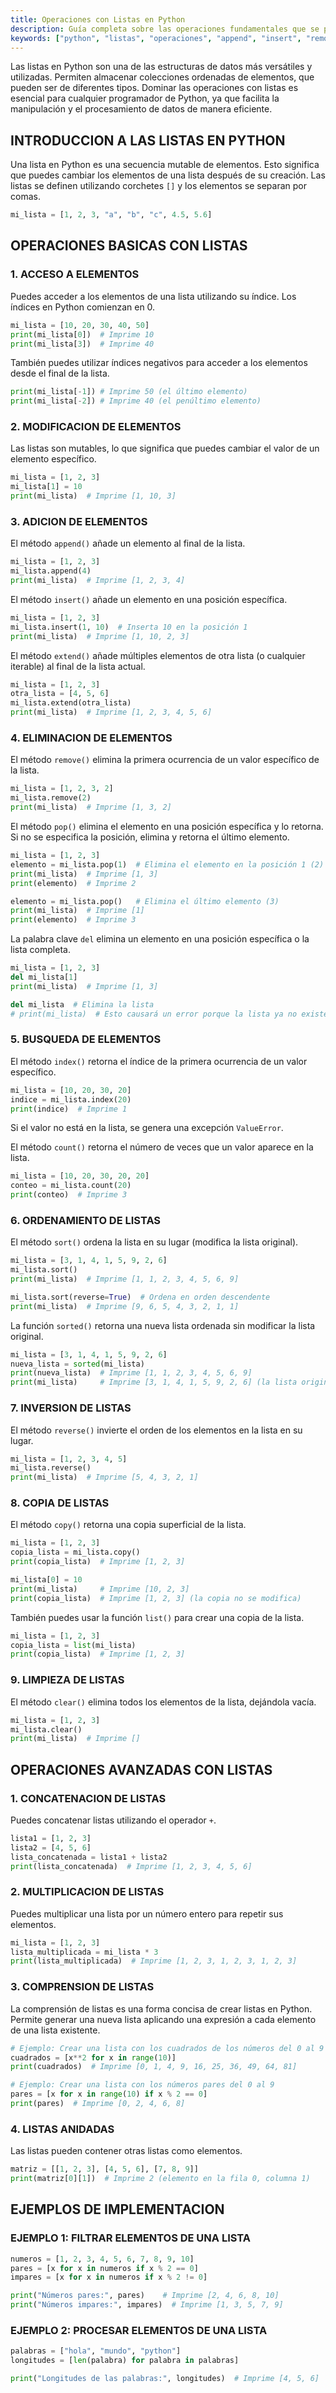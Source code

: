 ```yaml
---
title: Operaciones con Listas en Python
description: Guía completa sobre las operaciones fundamentales que se pueden realizar con listas en Python, incluyendo acceso, modificación, adición, eliminación y manipulación avanzada de elementos.
keywords: ["python", "listas", "operaciones", "append", "insert", "remove", "pop", "index", "count", "sort", "reverse", "copy", "clear", "concatenación", "comprensión de listas"]
---
```


Las listas en Python son una de las estructuras de datos más versátiles y utilizadas. Permiten almacenar colecciones ordenadas de elementos, que pueden ser de diferentes tipos. Dominar las operaciones con listas es esencial para cualquier programador de Python, ya que facilita la manipulación y el procesamiento de datos de manera eficiente.

## INTRODUCCION A LAS LISTAS EN PYTHON

Una lista en Python es una secuencia mutable de elementos. Esto significa que puedes cambiar los elementos de una lista después de su creación. Las listas se definen utilizando corchetes `[]` y los elementos se separan por comas.

```python
mi_lista = [1, 2, 3, "a", "b", "c", 4.5, 5.6]
```

## OPERACIONES BASICAS CON LISTAS

### 1. ACCESO A ELEMENTOS

Puedes acceder a los elementos de una lista utilizando su índice. Los índices en Python comienzan en 0.

```python
mi_lista = [10, 20, 30, 40, 50]
print(mi_lista[0])  # Imprime 10
print(mi_lista[3])  # Imprime 40
```

También puedes utilizar índices negativos para acceder a los elementos desde el final de la lista.

```python
print(mi_lista[-1]) # Imprime 50 (el último elemento)
print(mi_lista[-2]) # Imprime 40 (el penúltimo elemento)
```

### 2. MODIFICACION DE ELEMENTOS

Las listas son mutables, lo que significa que puedes cambiar el valor de un elemento específico.

```python
mi_lista = [1, 2, 3]
mi_lista[1] = 10
print(mi_lista)  # Imprime [1, 10, 3]
```

### 3. ADICION DE ELEMENTOS

El método `append()` añade un elemento al final de la lista.

```python
mi_lista = [1, 2, 3]
mi_lista.append(4)
print(mi_lista)  # Imprime [1, 2, 3, 4]
```

El método `insert()` añade un elemento en una posición específica.

```python
mi_lista = [1, 2, 3]
mi_lista.insert(1, 10)  # Inserta 10 en la posición 1
print(mi_lista)  # Imprime [1, 10, 2, 3]
```

El método `extend()` añade múltiples elementos de otra lista (o cualquier iterable) al final de la lista actual.

```python
mi_lista = [1, 2, 3]
otra_lista = [4, 5, 6]
mi_lista.extend(otra_lista)
print(mi_lista)  # Imprime [1, 2, 3, 4, 5, 6]
```

### 4. ELIMINACION DE ELEMENTOS

El método `remove()` elimina la primera ocurrencia de un valor específico de la lista.

```python
mi_lista = [1, 2, 3, 2]
mi_lista.remove(2)
print(mi_lista)  # Imprime [1, 3, 2]
```

El método `pop()` elimina el elemento en una posición específica y lo retorna. Si no se especifica la posición, elimina y retorna el último elemento.

```python
mi_lista = [1, 2, 3]
elemento = mi_lista.pop(1)  # Elimina el elemento en la posición 1 (2)
print(mi_lista)  # Imprime [1, 3]
print(elemento)  # Imprime 2

elemento = mi_lista.pop()   # Elimina el último elemento (3)
print(mi_lista)  # Imprime [1]
print(elemento)  # Imprime 3
```

La palabra clave `del` elimina un elemento en una posición específica o la lista completa.

```python
mi_lista = [1, 2, 3]
del mi_lista[1]
print(mi_lista)  # Imprime [1, 3]

del mi_lista  # Elimina la lista
# print(mi_lista)  # Esto causará un error porque la lista ya no existe
```

### 5. BUSQUEDA DE ELEMENTOS

El método `index()` retorna el índice de la primera ocurrencia de un valor específico.

```python
mi_lista = [10, 20, 30, 20]
indice = mi_lista.index(20)
print(indice)  # Imprime 1
```

Si el valor no está en la lista, se genera una excepción `ValueError`.

El método `count()` retorna el número de veces que un valor aparece en la lista.

```python
mi_lista = [10, 20, 30, 20, 20]
conteo = mi_lista.count(20)
print(conteo)  # Imprime 3
```

### 6. ORDENAMIENTO DE LISTAS

El método `sort()` ordena la lista en su lugar (modifica la lista original).

```python
mi_lista = [3, 1, 4, 1, 5, 9, 2, 6]
mi_lista.sort()
print(mi_lista)  # Imprime [1, 1, 2, 3, 4, 5, 6, 9]

mi_lista.sort(reverse=True)  # Ordena en orden descendente
print(mi_lista)  # Imprime [9, 6, 5, 4, 3, 2, 1, 1]
```

La función `sorted()` retorna una nueva lista ordenada sin modificar la lista original.

```python
mi_lista = [3, 1, 4, 1, 5, 9, 2, 6]
nueva_lista = sorted(mi_lista)
print(nueva_lista)  # Imprime [1, 1, 2, 3, 4, 5, 6, 9]
print(mi_lista)     # Imprime [3, 1, 4, 1, 5, 9, 2, 6] (la lista original no se modifica)
```

### 7. INVERSION DE LISTAS

El método `reverse()` invierte el orden de los elementos en la lista en su lugar.

```python
mi_lista = [1, 2, 3, 4, 5]
mi_lista.reverse()
print(mi_lista)  # Imprime [5, 4, 3, 2, 1]
```

### 8. COPIA DE LISTAS 

El método `copy()` retorna una copia superficial de la lista.

```python
mi_lista = [1, 2, 3]
copia_lista = mi_lista.copy()
print(copia_lista)  # Imprime [1, 2, 3]

mi_lista[0] = 10
print(mi_lista)     # Imprime [10, 2, 3]
print(copia_lista)  # Imprime [1, 2, 3] (la copia no se modifica)
```

También puedes usar la función `list()` para crear una copia de la lista.

```python
mi_lista = [1, 2, 3]
copia_lista = list(mi_lista)
print(copia_lista)  # Imprime [1, 2, 3]
```

### 9. LIMPIEZA DE LISTAS 

El método `clear()` elimina todos los elementos de la lista, dejándola vacía.

```python 
mi_lista = [1, 2, 3]
mi_lista.clear()
print(mi_lista)  # Imprime []
```

## OPERACIONES AVANZADAS CON LISTAS 

### 1. CONCATENACION DE LISTAS 

Puedes concatenar listas utilizando el operador `+`.

```python
lista1 = [1, 2, 3]
lista2 = [4, 5, 6]
lista_concatenada = lista1 + lista2
print(lista_concatenada)  # Imprime [1, 2, 3, 4, 5, 6]
```

### 2. MULTIPLICACION DE LISTAS 

Puedes multiplicar una lista por un número entero para repetir sus elementos.

```python
mi_lista = [1, 2, 3]
lista_multiplicada = mi_lista * 3
print(lista_multiplicada)  # Imprime [1, 2, 3, 1, 2, 3, 1, 2, 3]
```

### 3. COMPRENSION DE LISTAS 

La comprensión de listas es una forma concisa de crear listas en Python. Permite generar una nueva lista aplicando una expresión a cada elemento de una lista existente.

```python
# Ejemplo: Crear una lista con los cuadrados de los números del 0 al 9
cuadrados = [x**2 for x in range(10)]
print(cuadrados)  # Imprime [0, 1, 4, 9, 16, 25, 36, 49, 64, 81]

# Ejemplo: Crear una lista con los números pares del 0 al 9
pares = [x for x in range(10) if x % 2 == 0]
print(pares)  # Imprime [0, 2, 4, 6, 8]
```

### 4. LISTAS ANIDADAS 

Las listas pueden contener otras listas como elementos.

```python
matriz = [[1, 2, 3], [4, 5, 6], [7, 8, 9]]
print(matriz[0][1])  # Imprime 2 (elemento en la fila 0, columna 1)
```

## EJEMPLOS DE IMPLEMENTACION 

### EJEMPLO 1: FILTRAR ELEMENTOS DE UNA LISTA 

```python
numeros = [1, 2, 3, 4, 5, 6, 7, 8, 9, 10]
pares = [x for x in numeros if x % 2 == 0]
impares = [x for x in numeros if x % 2 != 0]

print("Números pares:", pares)    # Imprime [2, 4, 6, 8, 10]
print("Números impares:", impares)  # Imprime [1, 3, 5, 7, 9]
```

### EJEMPLO 2: PROCESAR ELEMENTOS DE UNA LISTA

```python
palabras = ["hola", "mundo", "python"]
longitudes = [len(palabra) for palabra in palabras]

print("Longitudes de las palabras:", longitudes)  # Imprime [4, 5, 6]
```

